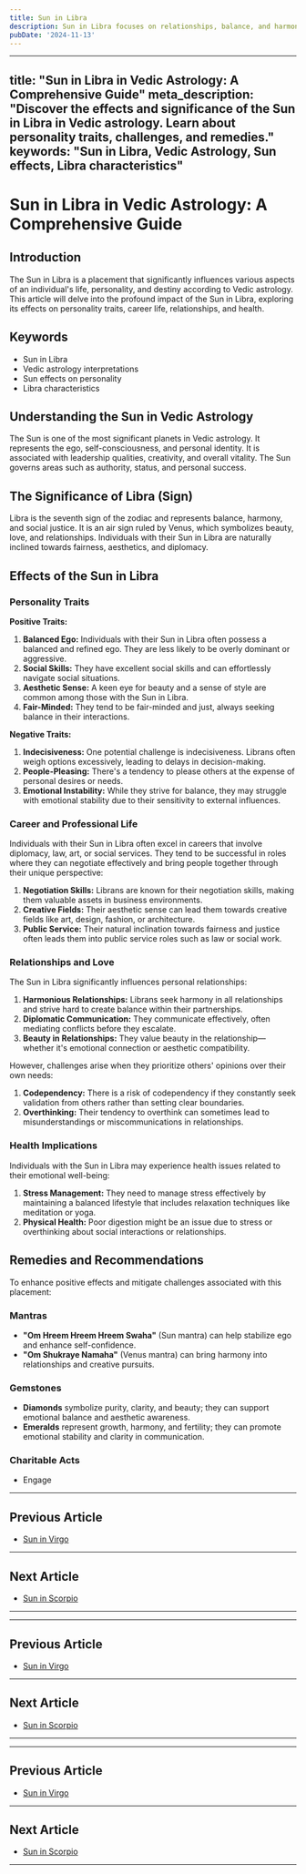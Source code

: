 ```yaml
---
title: Sun in Libra
description: Sun in Libra focuses on relationships, balance, and harmony. These individuals seek fairness, are diplomatic, and appreciate aesthetics and beauty. in Vedic Astrology
pubDate: '2024-11-13'
---
```


---
title: "Sun in Libra in Vedic Astrology: A Comprehensive Guide"
meta_description: "Discover the effects and significance of the Sun in Libra in Vedic astrology. Learn about personality traits, challenges, and remedies."
keywords: "Sun in Libra, Vedic Astrology, Sun effects, Libra characteristics"
---

# Sun in Libra in Vedic Astrology: A Comprehensive Guide

## Introduction

The Sun in Libra is a placement that significantly influences various aspects of an individual's life, personality, and destiny according to Vedic astrology. This article will delve into the profound impact of the Sun in Libra, exploring its effects on personality traits, career life, relationships, and health.

## Keywords

- Sun in Libra
- Vedic astrology interpretations
- Sun effects on personality
- Libra characteristics

## Understanding the Sun in Vedic Astrology

The Sun is one of the most significant planets in Vedic astrology. It represents the ego, self-consciousness, and personal identity. It is associated with leadership qualities, creativity, and overall vitality. The Sun governs areas such as authority, status, and personal success.

## The Significance of Libra (Sign)

Libra is the seventh sign of the zodiac and represents balance, harmony, and social justice. It is an air sign ruled by Venus, which symbolizes beauty, love, and relationships. Individuals with their Sun in Libra are naturally inclined towards fairness, aesthetics, and diplomacy.

## Effects of the Sun in Libra

### Personality Traits

**Positive Traits:**
1. **Balanced Ego:** Individuals with their Sun in Libra often possess a balanced and refined ego. They are less likely to be overly dominant or aggressive.
2. **Social Skills:** They have excellent social skills and can effortlessly navigate social situations.
3. **Aesthetic Sense:** A keen eye for beauty and a sense of style are common among those with the Sun in Libra.
4. **Fair-Minded:** They tend to be fair-minded and just, always seeking balance in their interactions.

**Negative Traits:**
1. **Indecisiveness:** One potential challenge is indecisiveness. Librans often weigh options excessively, leading to delays in decision-making.
2. **People-Pleasing:** There's a tendency to please others at the expense of personal desires or needs.
3. **Emotional Instability:** While they strive for balance, they may struggle with emotional stability due to their sensitivity to external influences.

### Career and Professional Life

Individuals with their Sun in Libra often excel in careers that involve diplomacy, law, art, or social services. They tend to be successful in roles where they can negotiate effectively and bring people together through their unique perspective:

1. **Negotiation Skills:** Librans are known for their negotiation skills, making them valuable assets in business environments.
2. **Creative Fields:** Their aesthetic sense can lead them towards creative fields like art, design, fashion, or architecture.
3. **Public Service:** Their natural inclination towards fairness and justice often leads them into public service roles such as law or social work.

### Relationships and Love

The Sun in Libra significantly influences personal relationships:

1. **Harmonious Relationships:** Librans seek harmony in all relationships and strive hard to create balance within their partnerships.
2. **Diplomatic Communication:** They communicate effectively, often mediating conflicts before they escalate.
3. **Beauty in Relationships:** They value beauty in the relationship—whether it's emotional connection or aesthetic compatibility.

However, challenges arise when they prioritize others' opinions over their own needs:

1. **Codependency:** There is a risk of codependency if they constantly seek validation from others rather than setting clear boundaries.
2. **Overthinking:** Their tendency to overthink can sometimes lead to misunderstandings or miscommunications in relationships.

### Health Implications

Individuals with the Sun in Libra may experience health issues related to their emotional well-being:

1. **Stress Management:** They need to manage stress effectively by maintaining a balanced lifestyle that includes relaxation techniques like meditation or yoga.
2. **Physical Health:** Poor digestion might be an issue due to stress or overthinking about social interactions or relationships.

## Remedies and Recommendations

To enhance positive effects and mitigate challenges associated with this placement:

### Mantras

- **"Om Hreem Hreem Hreem Swaha"** (Sun mantra) can help stabilize ego and enhance self-confidence.
- **"Om Shukraye Namaha"** (Venus mantra) can bring harmony into relationships and creative pursuits.

### Gemstones

- **Diamonds** symbolize purity, clarity, and beauty; they can support emotional balance and aesthetic awareness.
- **Emeralds** represent growth, harmony, and fertility; they can promote emotional stability and clarity in communication.

### Charitable Acts

- Engage
---

## Previous Article
- [Sun in Virgo](/blogs-md/0801_Sun_in_Rashi/080106_Sun_in_Virgo.mdx)

---

## Next Article
- [Sun in Scorpio](/blogs-md/0801_Sun_in_Rashi/080108_Sun_in_Scorpio.mdx)

---
---

## Previous Article
- [Sun in Virgo](080106_Sun_in_Virgo.mdx)

---

## Next Article
- [Sun in Scorpio](080108_Sun_in_Scorpio.mdx)

---
---

## Previous Article
- [Sun in Virgo](080106_Sun_in_Virgo.mdx)

---

## Next Article
- [Sun in Scorpio](080108_Sun_in_Scorpio.mdx)

---
